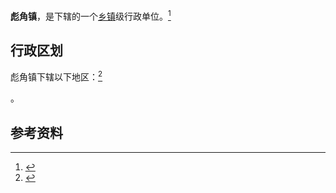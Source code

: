 {{中国乡级行政区|61/03/22/102/000}}

'''彪角镇'''，是{{PRC admin/fullname|61/03/22/102/000|3}}下辖的一个[[乡镇|乡镇]]级行政单位。<ref>{{PRC admin/ref sgc|{{PRC admin/parent|61/03/22/102/000}}}}</ref>

== 行政区划 ==

彪角镇下辖以下地区：<ref>{{PRC admin/ref sgc|61/03/22/102/000}}</ref>

{{PRC admin/children|61/03/22/102/000}}。

== 参考资料 ==

{{reflist}}

{{行政区划小作品}}
{{PRC admin/navcat|61/03/22/102/000}}